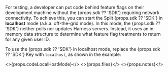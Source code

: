 For testing, a developer can put code behind feature flags on their development machine without the {props.sdk ?? 'SDK'} requiring network connectivity. To achieve this, you can start the Split {props.sdk ?? 'SDK'} in **localhost** mode (a.k.a. off-the-grid mode). In this mode, the {props.sdk ?? 'SDK'} neither polls nor updates Harness servers. Instead, it uses an in-memory data structure to determine what feature flag treatments to return for any given user ID. 

To use the {props.sdk ?? 'SDK'} in localhost mode, replace the {props.sdk ?? 'SDK'} Key with `localhost`, as shown in the example:

<>{props.codeLocalHostMode}</>
<>{props.files}</>
<>{props.notes}</>